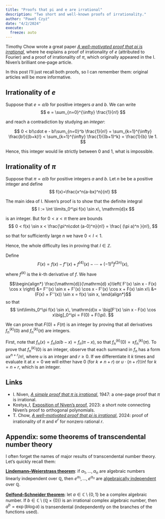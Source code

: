 ```yaml
---
title: "Proofs that pi and e are irrational"
description: "Two short and well-known proofs of irrationality."
author: "Paweł Czyż"
date: "4/2/2024"
execute:
  freeze: auto
---
```


Timothy Chow wrote a great paper [*A well-motivated proof that pi is irrational*](https://arxiv.org/abs/2403.20140), where he explains a proof of irrationality of $e$ (attributed to Fourier) and a proof of irrationality of $\pi$, which originally appeared in the I. Niven's brilliant one-page article.

In this post I'll just recall both proofs, so I can remember them: original articles will be more informative.

## Irrationality of $e$

Suppose that $e=a/b$ for positive integers $a$ and $b$. We can write
$$
e = \sum_{n=0}^{\infty} \frac{1}{n!}
$$

and reach a contradiction by studying an *integer*:

$$
0 < b!\cdot e - b!\sum_{n=0}^b \frac{1}{n!} = \sum_{k=1}^{\infty} \frac{b!}{(b+k)!} < \sum_{k=1}^{\infty} \frac{1}{(b+1)^k} = \frac{1}{b} \le 1.
$$

Hence, this integer would lie strictly between $0$ and $1$, what is impossible.

## Irrationality of $\pi$

Suppose that $\pi=a/b$ for positive integers $a$ and $b$. Let $n$ be be a positive integer and define
$$
f(x)=\frac{x^n(a-bx)^n}{n!}
$$

The main idea of I. Niven's proof is to show that the definite integral
$$
I := \int \limits_0^\pi f(x) \sin x\, \mathrm{d}x
$$

is an integer. But for $0 < x < \pi$ there are bounds
$$
0 < f(x) \sin x < \frac{\pi^n\cdot (a-0)^n}{n!} = \frac{ (\pi a)^n }{n!},
$$

so that for sufficiently large $n$ we have $0 < I < 1$. 

Hence, the whole difficulty lies in proving that $I \in \mathbb Z$.

Define
$$
F(x) = f(x) - f''(x) + f^{(4)}(x) - \cdots + (-1)^n f^{(2n)}(x),
$$

where $f^{(k)}$ is the $k$-th derivative of $f$.
We have

$$\begin{align*}
\frac{\mathrm{d}}{\mathrm{d} x}\left( F'(x) \sin x - F(x) \cos x \right) &= F''(x) \sin x + F'(x) \cos x - F'(x) \cos x + F(x) \sin x\\
&= (F(x) + F''(x)) \sin x = f(x) \sin x,
\end{align*}$$
so that
$$
\int\limits_0^\pi f(x) \sin x\, \mathrm{d}x = \big[F'(x) \sin x - F(x) \cos x\big]_0^\pi = F(0) + F(\pi).
$$

We can prove that $F(0) + F(\pi)$ is an integer by proving that all derivatives $f^{(k)}_n(0)$ and $f^{(k)}_n(\pi)$ are integers. 

First, note that $f_n(x) = f_n(a/b - x) = f_n(\pi - x)$, so that $f^{(k)}_n(0) = \pm f^{(k)}_n(\pi)$.
To prove that $f^{(k)}_n(0)$ is an integer, observe that each summand in $f_n$ has a form $u x^{n+r} / n!$, where $u$ is an integer and $r \ge 0$. If we differentiate it $k$ times and evaluate it at $x=0$ we will either have $0$ (for $k \neq n+r$) or $u \cdot (n+r)! / n!$ for $k=n+r$, which is an integer.

## Links

- I. Niven, [*A simple proof that $\pi$ is irrational*](https://projecteuclid.org/journals/bulletin-of-the-american-mathematical-society-new-series/volume-53/issue-6/A-simple-proof-that-pi-is-irrational/bams/1183510788.full), 1947: a one-page proof that $\pi$ is irrational.
- Kostya_I, [Exposition of Niven's proof](https://mathoverflow.net/questions/444082/to-prove-irrationality-why-integrate/444167#444167), 2023: a short note connecting Niven's proof to orthogonal polynomials.
- T. Chow, [*A well-motivated proof that pi is irrational*](https://arxiv.org/abs/2403.20140), 2024: proof of irrationality of $\pi$ and $e^r$ for nonzero rational $r$.

## Appendix: some theorems of transcendental number theory

I often forget the names of major results of transcendental number theory. Let's quickly recall them:

**[Lindemann–Weierstrass theorem](https://en.wikipedia.org/wiki/Lindemann%E2%80%93Weierstrass_theorem)**: if $\alpha_1, \dotsc, \alpha_n$ are algebraic numbers linearly independent over $\mathbb Q$, then $e^{\alpha_1}, \dotsc, e^{\alpha_n}$ are [algebraically independent](https://en.wikipedia.org/wiki/Algebraic_independence) over $\mathbb Q$.

**[Gelfond–Schneider theorem](https://en.wikipedia.org/wiki/Gelfond%E2%80%93Schneider_theorem)**: let $a \in \mathbb C\setminus \{0, 1\}$ be a complex algebraic number. If $b \in \mathbb C\setminus (\mathbb Q\times \{0\})$ is an irrational complex algebraic number, then $a^b = \exp(b\log a)$ is transendental (independently on the branches of the functions used).
